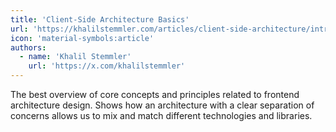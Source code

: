 ```yaml
---
title: 'Client-Side Architecture Basics'
url: 'https://khalilstemmler.com/articles/client-side-architecture/introduction/'
icon: 'material-symbols:article'
authors:
  - name: 'Khalil Stemmler'
    url: 'https://x.com/khalilstemmler'
---
```


The best overview of core concepts and principles related to frontend architecture design. Shows how an architecture with a clear separation of concerns allows us to mix and match different technologies and libraries.
